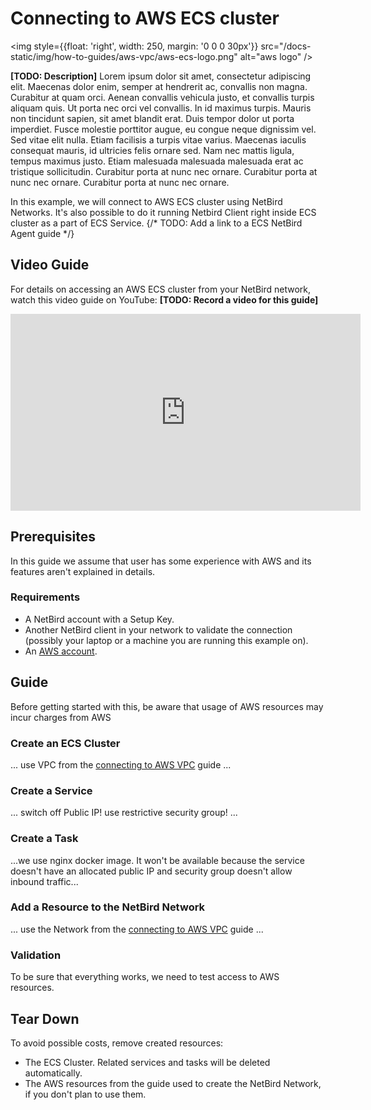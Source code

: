 # Connecting to AWS ECS cluster

<img style={{float: 'right', width: 250, margin: '0 0 0 30px'}} src="/docs-static/img/how-to-guides/aws-vpc/aws-ecs-logo.png" alt="aws logo" />

**[TODO: Description]** Lorem ipsum dolor sit amet, consectetur adipiscing elit. Maecenas dolor enim, semper at hendrerit ac, convallis non magna. Curabitur at quam orci. Aenean convallis vehicula justo, et convallis turpis aliquam quis. Ut porta nec orci vel convallis. In id maximus turpis. Mauris non tincidunt sapien, sit amet blandit erat. Duis tempor dolor ut porta imperdiet. Fusce molestie porttitor augue, eu congue neque dignissim vel. Sed vitae elit nulla. Etiam facilisis a turpis vitae varius. Maecenas iaculis consequat mauris, id ultricies felis ornare sed. Nam nec mattis ligula, tempus maximus justo. Etiam malesuada malesuada malesuada erat ac tristique sollicitudin. Curabitur porta at nunc nec ornare. Curabitur porta at nunc nec ornare. Curabitur porta at nunc nec ornare.

<Note>
    In this example, we will connect to AWS ECS cluster using NetBird Networks. It's also possible to do it running Netbird Client right inside ECS cluster as a part of ECS Service. {/* TODO: Add a link to a ECS NetBird Agent guide */}
</Note>

## Video Guide
For details on accessing an AWS ECS cluster from your NetBird network, watch this video guide on YouTube:
**[TODO: Record a video for this guide]**
<iframe width="560" height="315" src="https://www.youtube.com/embed/JRCZy4rLi-c?start=34" frameborder="0" allow="accelerometer; autoplay; clipboard-write; encrypted-media; gyroscope; picture-in-picture" allowfullscreen></iframe>


## Prerequisites
In this guide we assume that user has some experience with AWS and its features aren't explained in details.

### Requirements
* A NetBird account with a Setup Key.
* Another NetBird client in your network to validate the connection (possibly your laptop or a machine you are running this example on).
* An [AWS account](https://aws.amazon.com/free/).

## Guide

<Note>
    Before getting started with this, be aware that usage of AWS resources may incur charges from AWS
</Note>

### Create an ECS Cluster

...
use VPC from the [connecting to AWS VPC](/how-to/connecting-to-aws-vpc) guide
...

### Create a Service

...
switch off Public IP!
use restrictive security group!
...

### Create a Task

...we use nginx docker image. It won't be available because the service doesn't have an allocated public IP and security group doesn't allow inbound traffic...

### Add a Resource to the NetBird Network
...
use the Network from the [connecting to AWS VPC](/how-to/connecting-to-aws-vpc) guide
...

### Validation

To be sure that everything works, we need to test access to AWS resources.

## Tear Down

To avoid possible costs, remove created resources:

* The ECS Cluster. Related services and tasks will be deleted automatically.
* The AWS resources from the guide used to create the NetBird Network, if you don't plan to use them.